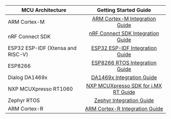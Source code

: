 <center>

| MCU Architecture                  |                           Getting Started Guide                            |
| --------------------------------- | :------------------------------------------------------------------------: |
| ARM Cortex-M                      |       [ARM Cortex-M Integration Guide](/docs/mcu/arm-cortex-m-guide)       |
| nRF Connect SDK                   |    [nRF Connect SDK Integration Guide](/docs/mcu/nrf-connect-sdk-guide)    |
| ESP32 ESP-IDF (Xtensa and RISC-V) |          [ESP32 ESP-IDF Integration Guide](/docs/mcu/esp32-guide)          |
| ESP8266                           |     [ESP8266 RTOS Integration Guide](/docs/mcu/esp8266-rtos-sdk-guide)     |
| Dialog DA1469x                    |          [DA1469x Integration Guide](/docs/mcu/da1469x-sdk-guide)          |
| NXP MCUXpresso RT1060             | [NXP MCUXpresso SDK for i.MX RT Guide](/docs/mcu/arm-nxp-mcuxpresso-guide) |
| Zephyr RTOS                       |             [Zephyr Integration Guide](/docs/mcu/zephyr-guide)             |
| ARM Cortex-R                      |       [ARM Cortex-R Integration Guide](/docs/mcu/arm-cortex-r-guide)       |

</center>
